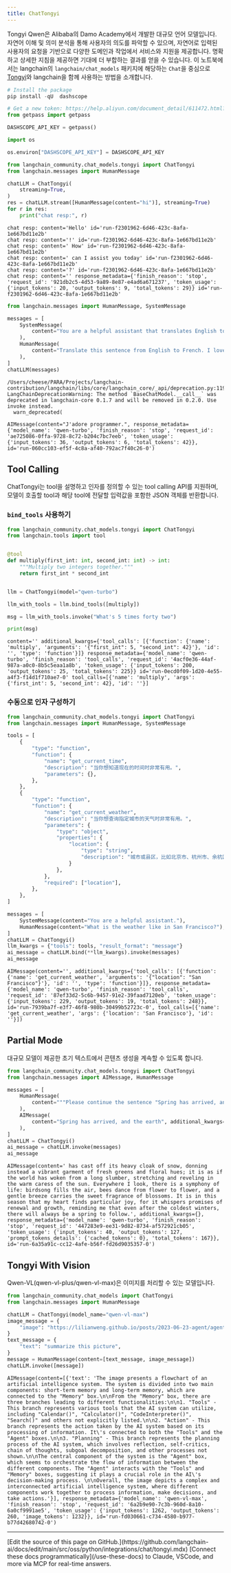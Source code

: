 ```yaml
---
title: ChatTongyi
---
```

Tongyi Qwen은 Alibaba의 Damo Academy에서 개발한 대규모 언어 모델입니다. 자연어 이해 및 의미 분석을 통해 사용자의 의도를 파악할 수 있으며, 자연어로 입력된 사용자의 요청을 기반으로 다양한 도메인과 작업에서 서비스와 지원을 제공합니다. 명확하고 상세한 지침을 제공하면 기대에 더 부합하는 결과를 얻을 수 있습니다.
이 노트북에서는 langchain의 `langchain/chat_models` 패키지에 해당하는 `Chat`을 중심으로 [Tongyi](https://www.aliyun.com/product/dashscope)와 langchain을 함께 사용하는 방법을 소개합니다.

```python
# Install the package
pip install -qU  dashscope
```

```python
# Get a new token: https://help.aliyun.com/document_detail/611472.html?spm=a2c4g.2399481.0.0
from getpass import getpass

DASHSCOPE_API_KEY = getpass()
```

```python
import os

os.environ["DASHSCOPE_API_KEY"] = DASHSCOPE_API_KEY
```

```python
from langchain_community.chat_models.tongyi import ChatTongyi
from langchain.messages import HumanMessage

chatLLM = ChatTongyi(
    streaming=True,
)
res = chatLLM.stream([HumanMessage(content="hi")], streaming=True)
for r in res:
    print("chat resp:", r)
```

```output
chat resp: content='Hello' id='run-f2301962-6d46-423c-8afa-1e667bd11e2b'
chat resp: content='!' id='run-f2301962-6d46-423c-8afa-1e667bd11e2b'
chat resp: content=' How' id='run-f2301962-6d46-423c-8afa-1e667bd11e2b'
chat resp: content=' can I assist you today' id='run-f2301962-6d46-423c-8afa-1e667bd11e2b'
chat resp: content='?' id='run-f2301962-6d46-423c-8afa-1e667bd11e2b'
chat resp: content='' response_metadata={'finish_reason': 'stop', 'request_id': '921db2c5-4d53-9a89-8e87-e4ad6a671237', 'token_usage': {'input_tokens': 20, 'output_tokens': 9, 'total_tokens': 29}} id='run-f2301962-6d46-423c-8afa-1e667bd11e2b'
```

```python
from langchain.messages import HumanMessage, SystemMessage

messages = [
    SystemMessage(
        content="You are a helpful assistant that translates English to French."
    ),
    HumanMessage(
        content="Translate this sentence from English to French. I love programming."
    ),
]
chatLLM(messages)
```

```output
/Users/cheese/PARA/Projects/langchain-contribution/langchain/libs/core/langchain_core/_api/deprecation.py:119: LangChainDeprecationWarning: The method `BaseChatModel.__call__` was deprecated in langchain-core 0.1.7 and will be removed in 0.2.0. Use invoke instead.
  warn_deprecated(
```

```output
AIMessage(content="J'adore programmer.", response_metadata={'model_name': 'qwen-turbo', 'finish_reason': 'stop', 'request_id': 'ae725086-0ffa-9728-8c72-b204c7bc7eeb', 'token_usage': {'input_tokens': 36, 'output_tokens': 6, 'total_tokens': 42}}, id='run-060cc103-ef5f-4c8a-af40-792ac7f40c26-0')
```

## Tool Calling

ChatTongyi는 tool을 설명하고 인자를 정의할 수 있는 tool calling API를 지원하며, 모델이 호출할 tool과 해당 tool에 전달할 입력값을 포함한 JSON 객체를 반환합니다.

### `bind_tools` 사용하기

```python
from langchain_community.chat_models.tongyi import ChatTongyi
from langchain.tools import tool


@tool
def multiply(first_int: int, second_int: int) -> int:
    """Multiply two integers together."""
    return first_int * second_int


llm = ChatTongyi(model="qwen-turbo")

llm_with_tools = llm.bind_tools([multiply])

msg = llm_with_tools.invoke("What's 5 times forty two")

print(msg)
```

```output
content='' additional_kwargs={'tool_calls': [{'function': {'name': 'multiply', 'arguments': '{"first_int": 5, "second_int": 42}'}, 'id': '', 'type': 'function'}]} response_metadata={'model_name': 'qwen-turbo', 'finish_reason': 'tool_calls', 'request_id': '4acf0e36-44af-987a-a0c0-8b5c5eaa1a8b', 'token_usage': {'input_tokens': 200, 'output_tokens': 25, 'total_tokens': 225}} id='run-0ecd0f09-1d20-4e55-a4f3-f14d1f710ae7-0' tool_calls=[{'name': 'multiply', 'args': {'first_int': 5, 'second_int': 42}, 'id': ''}]
```

### 수동으로 인자 구성하기

```python
from langchain_community.chat_models.tongyi import ChatTongyi
from langchain.messages import HumanMessage, SystemMessage

tools = [
    {
        "type": "function",
        "function": {
            "name": "get_current_time",
            "description": "当你想知道现在的时间时非常有用。",
            "parameters": {},
        },
    },
    {
        "type": "function",
        "function": {
            "name": "get_current_weather",
            "description": "当你想查询指定城市的天气时非常有用。",
            "parameters": {
                "type": "object",
                "properties": {
                    "location": {
                        "type": "string",
                        "description": "城市或县区，比如北京市、杭州市、余杭区等。",
                    }
                },
            },
            "required": ["location"],
        },
    },
]

messages = [
    SystemMessage(content="You are a helpful assistant."),
    HumanMessage(content="What is the weather like in San Francisco?"),
]
chatLLM = ChatTongyi()
llm_kwargs = {"tools": tools, "result_format": "message"}
ai_message = chatLLM.bind(**llm_kwargs).invoke(messages)
ai_message
```

```output
AIMessage(content='', additional_kwargs={'tool_calls': [{'function': {'name': 'get_current_weather', 'arguments': '{"location": "San Francisco"}'}, 'id': '', 'type': 'function'}]}, response_metadata={'model_name': 'qwen-turbo', 'finish_reason': 'tool_calls', 'request_id': '87ef33d2-5c6b-9457-91e2-39faad7120eb', 'token_usage': {'input_tokens': 229, 'output_tokens': 19, 'total_tokens': 248}}, id='run-7939ba7f-e3f7-46f8-980b-30499b52723c-0', tool_calls=[{'name': 'get_current_weather', 'args': {'location': 'San Francisco'}, 'id': ''}])
```

## Partial Mode

대규모 모델이 제공한 초기 텍스트에서 콘텐츠 생성을 계속할 수 있도록 합니다.

```python
from langchain_community.chat_models.tongyi import ChatTongyi
from langchain.messages import AIMessage, HumanMessage

messages = [
    HumanMessage(
        content="""Please continue the sentence "Spring has arrived, and the earth" to express the beauty of spring and the author's joy."""
    ),
    AIMessage(
        content="Spring has arrived, and the earth", additional_kwargs={"partial": True}
    ),
]
chatLLM = ChatTongyi()
ai_message = chatLLM.invoke(messages)
ai_message
```

```output
AIMessage(content=' has cast off its heavy cloak of snow, donning instead a vibrant garment of fresh greens and floral hues; it is as if the world has woken from a long slumber, stretching and reveling in the warm caress of the sun. Everywhere I look, there is a symphony of life: birdsong fills the air, bees dance from flower to flower, and a gentle breeze carries the sweet fragrance of blossoms. It is in this season that my heart finds particular joy, for it whispers promises of renewal and growth, reminding me that even after the coldest winters, there will always be a spring to follow.', additional_kwargs={}, response_metadata={'model_name': 'qwen-turbo', 'finish_reason': 'stop', 'request_id': '447283e9-ee31-9d82-8734-af572921cb05', 'token_usage': {'input_tokens': 40, 'output_tokens': 127, 'prompt_tokens_details': {'cached_tokens': 0}, 'total_tokens': 167}}, id='run-6a35a91c-cc12-4afe-b56f-fd26d9035357-0')
```

## Tongyi With Vision

Qwen-VL(qwen-vl-plus/qwen-vl-max)은 이미지를 처리할 수 있는 모델입니다.

```python
from langchain_community.chat_models import ChatTongyi
from langchain.messages import HumanMessage

chatLLM = ChatTongyi(model_name="qwen-vl-max")
image_message = {
    "image": "https://lilianweng.github.io/posts/2023-06-23-agent/agent-overview.png",
}
text_message = {
    "text": "summarize this picture",
}
message = HumanMessage(content=[text_message, image_message])
chatLLM.invoke([message])
```

```output
AIMessage(content=[{'text': 'The image presents a flowchart of an artificial intelligence system. The system is divided into two main components: short-term memory and long-term memory, which are connected to the "Memory" box.\n\nFrom the "Memory" box, there are three branches leading to different functionalities:\n\n1. "Tools" - This branch represents various tools that the AI system can utilize, including "Calendar()", "Calculator()", "CodeInterpreter()", "Search()" and others not explicitly listed.\n\n2. "Action" - This branch represents the action taken by the AI system based on its processing of information. It\'s connected to both the "Tools" and the "Agent" boxes.\n\n3. "Planning" - This branch represents the planning process of the AI system, which involves reflection, self-critics, chain of thoughts, subgoal decomposition, and other processes not shown.\n\nThe central component of the system is the "Agent" box, which seems to orchestrate the flow of information between the different components. The "Agent" interacts with the "Tools" and "Memory" boxes, suggesting it plays a crucial role in the AI\'s decision-making process. \n\nOverall, the image depicts a complex and interconnected artificial intelligence system, where different components work together to process information, make decisions, and take actions.'}], response_metadata={'model_name': 'qwen-vl-max', 'finish_reason': 'stop', 'request_id': '6a2b9e90-7c3b-960d-8a10-6a0cf9991ae5', 'token_usage': {'input_tokens': 1262, 'output_tokens': 260, 'image_tokens': 1232}}, id='run-fd030661-c734-4580-b977-b77d42680742-0')
```

---

<Callout icon="pen-to-square" iconType="regular">
    [Edit the source of this page on GitHub.](https://github.com/langchain-ai/docs/edit/main/src/oss/python/integrations/chat/tongyi.mdx)
</Callout>
<Tip icon="terminal" iconType="regular">
    [Connect these docs programmatically](/use-these-docs) to Claude, VSCode, and more via MCP for    real-time answers.
</Tip>
